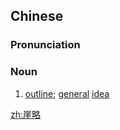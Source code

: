 ==Chinese==
{{zh-forms}}

===Pronunciation===
{{zh-pron
|m=崖lüè
|c=ngaai4 loek6
|mn=xm:gâi-lio̍k
|cat=n
}}

===Noun===
{{zh-noun}}

# [[outline]]; [[general]] [[idea]]

[[zh:崖略]]